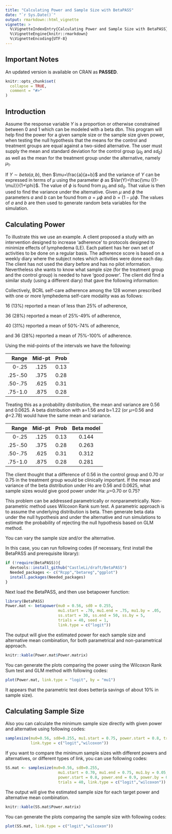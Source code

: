 ---
title: "Calculating Power and Sample Size with BetaPASS"
date: "`r Sys.Date()`"
output: rmarkdown::html_vignette
vignette: >
  %\VignetteIndexEntry{Calculating Power and Sample Size with BetaPASS}
  %\VignetteEngine{knitr::rmarkdown}
  %\VignetteEncoding{UTF-8}
---

## Important Notes

An updated version is available on CRAN as **PASSED**. 


```{r setup, include = FALSE}
knitr::opts_chunk$set(
  collapse = TRUE,
  comment = "#>"
)
```

## Introduction

Assume the response variable $Y$ is a proportion or otherwise constrained between 0 and 1 which can be modeled with a beta dbn. This program will help find the power for a given sample size or the sample size given power, when testing the null hypothesis that the means for the control and treatment groups are equal against a two-sided alternative. The user must supply the mean and standard deviation for the control group ($\mu_0$ and $sd_0$) as well as the mean for the treatment group under the alternative, namely $\mu_1$.

If $Y \sim beta(a,b)$, then $\mu=\frac{a}{a+b}$ and the variance of $Y$ can be expressed in terms of $\mu$ using the parameter $\phi$ as $Var(Y)=\frac{\mu {(1-\mu)}}{1+\phi}$. The value of $\phi$ is found from $\mu_0$ and $sd_0$. That value is then used to find the variance under the alternative. Given $\mu$ and $\phi$ the parameters $a$ and $b$ can be found from $a = \mu \phi$ and $b=(1-\mu) \phi$. The values of $a$ and $b$ are then used to generate random beta variables for the simulation. 

## Calculating Power

To illustrate this we use an example. A client proposed a study with an intervention designed to increase 'adherence' to protocols designed to minimize effects of lymphedema (LE). Each patient has her own set of activities to be done on a regular basis. The adherence score is based on a weekly diary where the subject notes which activities were done each day. The client has not used the diary before and has no pilot information. Nevertheless she wants to know what sample size (for the treatment group and the control group) is needed to have 'good power'. The client did find a similar study (using a different diary) that gave the following information:

Collectively, BCRL self-care adherence among the 128 women prescribed with one or more lymphedema self-care modality was as follows:

16 (13$\%$) reported a mean of less than 25$\%$ of adherence,

36 (28$\%$) reported a mean of 25$\%$-49$\%$ of adherence,

40 (31$\%$) reported a mean of 50$\%$-74$\%$ of adherence,

and 36 (28$\%$) reported a mean of 75$\%$-100$\%$ of adherence.

Using the mid-points of the intervals we have the following:


| Range | Mid-pt | Prob |
|------:|:------:|------|
|  0-.25|    .125|  0.13|
|.25-.50|    .375|  0.28| 
|.50-.75|    .625|  0.31|
|.75-1.0|    .875|  0.28|


Treating this as a probability distribution, the mean and variance are 0.56 and 0.0625. A beta distribution with a=1.56 and b=1.22 (or $\mu$=0.56 and $\phi$=2.78) would have the same mean and variance.


| Range | Mid-pt | Prob | Beta model|
|------:|:------:|------|:---------:|
|  0-.25|    .125|  0.13|      0.144|
|.25-.50|    .375|  0.28|      0.263|
|.50-.75|    .625|  0.31|      0.312|
|.75-1.0|    .875|  0.28|      0.281|


The client thought that a difference of 0.56 in the control group and 0.70 or 0.75 in the treatment group would be clinically important. If the mean and variance of the beta distribution under Ho are 0.56 and 0.0625, what sample sizes would give good power under Ha: $\mu$=0.70 or 0.75? 

This problem can be addressed parametrically or nonparametrically. Non-parametric method uses Wilcoxon Rank sum test. A parametric approach is to assume the underlying distribution is beta. Then generate beta data under the null hypothesis and under the alternative and run simulations to estimate the probability of rejecting the null hypothesis based on GLM method.

You can vary the sample size and/or the alternative.

In this case, you can run following codes (if necessary, first install the BetaPASS and prerequisite library):

```{r, eval=FALSE}
if (!require(BetaPASS)){
  devtools::install_github("CastleLi/draft/BetaPASS")
  Needed_packages <- c("Rcpp","betareg","ggplot")
  install.packages(Needed_packages)
}
```

Next load the BetaPASS, and then use betapower function:

```{r, results='hide'}
library(BetaPASS)
Power.mat <- betapower(mu0 = 0.56, sd0 = 0.255,
                       mu1.start = .70, mu1.end = .75, mu1.by = .05,
                       ss.start = 30, ss.end = 50, ss.by = 5,
                       trials = 40, seed = 1, 
                       link.type = c("logit"))
```

The output will give the estimated power for each sample size and alternative mean combination, for both parametrical and non-parametrical approach.

```{r, echo=FALSE, results='asis'}
knitr::kable(Power.mat$Power.matrix)
```

You can generate the plots comparing the power using the Wilcoxon Rank Sum test and GLM method with following codes:

```{r, fig.show='hold', fig.width = 9, fig.height =6}
plot(Power.mat, link.type = "logit", by = "mu1")
```

It appears that the parametric test does better(a savings of about 10% in sample size).

## Calculating Sample Size

Also you can calculate the minimum sample size directly with given power and alternative using following codes:

```{r}
samplesize(mu0=0.56, sd0=0.255, mu1.start = 0.75, power.start = 0.8, trials = 40,
           link.type = c("logit","wilcoxon"))
```

If you want to compare the minimum sample sizes with different powers and alternatives, or different types of link, you can use following codes:
```{r}
SS.mat <- samplesize(mu0=0.56, sd0=0.255, 
                       mu1.start = 0.70, mu1.end = 0.75, mu1.by = 0.05, 
                       power.start = 0.8, power.end = 0.9, power.by = 0.1, 
                       trials = 40, link.type = c("logit","wilcoxon"))
```

The output will give the estimated sample size for each target power and alternative mean combination.

```{r, echo=FALSE, results='asis'}
knitr::kable(SS.mat$Power.matrix)
```

You can generate the plots comparing the sample size with following codes:

```{r, fig.show='hold', fig.width = 9, fig.height =6}
plot(SS.mat, link.type = c("logit","wilcoxon"))
```
